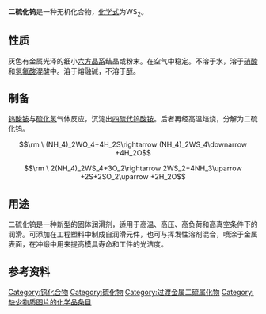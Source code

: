 {{chembox
| verifiedrevid = 477004621
| ImageFile = Molybdenite-3D-balls.png
<!-- | ImageSize = 200px -->
|   ImageName = 
| IUPACName = Tungsten disulfide<br />Bis(sulfanylidene)tungsten
| SystematicName = Dithioxotungsten
|   OtherNames = 
| Section1 = {{Chembox Identifiers
|  CASNo = 12138-09-9
|  CASNo_Ref = {{cascite|correct|CAS}}
|  ChEBI_Ref = {{ebicite|correct|EBI}}
| ChEBI = 30521
| StdInChI_Ref = {{stdinchicite|correct|chemspider}}
| StdInChI = 1S/2S.W
| StdInChIKey_Ref = {{stdinchicite|correct|chemspider}}
| StdInChIKey = ITRNXVSDJBHYNJ-UHFFFAOYSA-N
| PubChem = 82938
|  ChemSpiderID_Ref = {{chemspidercite|correct|chemspider}}
| ChemSpiderID = 74837
| InChI = 1S/2S.W
| InChIKey= ITRNXVSDJBHYNJ-UHFFFAOYSA-N 
| SMILES = S=[W]=S
| EINECS = 235-243-3
  }}
| Section2 = {{Chembox Properties
|   Formula = WS<sub>2</sub>
|   MolarMass = 247.98 g/mol
|   Appearance = 蓝灰色粉末<ref name=b1>{{cite book|author=Mary Eagleson|title=Concise encyclopedia chemistry|url=http://books.google.com/books?id=Owuv-c9L_IMC&pg=PA1129|accessdate=6 November 2011|year=1994|publisher=Walter de Gruyter|isbn=978-3-11-011451-5|page=1129|archive-date=2017-03-27|archive-url=https://web.archive.org/web/20170327181205/https://books.google.com/books?id=Owuv-c9L_IMC&pg=PA1129|dead-url=no}}</ref>
|   Density = 7.5 g/cm<sup>3</sup> 固态<ref name=b1/>
|   MeltingPt = 1250 °C 分解<ref name=b1/>
|   Solubility = 微溶
  }}
| Section3 = {{Chembox Structure
|   CrystalStruct = [[辉钼矿|辉钼矿]]结构
|   Coordination = [[三棱柱|三棱柱]] (W<sup>IV</sup>)<br/>锥形 (S<sup>2−</sup>)
  }}
| Section7 = {{Chembox Hazards
|   ExternalMSDS = 
|   EUIndex = 未列出
|   EUClass = {{Chembox EUHazardSymbol|Xi}}
|   RPhrases = {{R36/37/38}}
|   SPhrases = {{S26}}-{{S37/39}}
|   NFPA-H = 
|   NFPA-F = 
|   NFPA-R = 
|   FlashPt = 
  }}
| Section8 = {{Chembox Related
|   OtherAnions = [[二氧化钨|二氧化钨]]<br />[[二硒化钨|二硒化钨]]
|   OtherCations = [[二硫化钼|二硫化钼]]
|   OtherFunctn = 
|    Function = 
  }}
}}
'''二硫化钨'''是一种无机化合物，[[化学式|化学式]]为WS<sub>2</sub>。

==性质==
灰色有金属光泽的细小[[六方晶系|六方晶系]]结晶或粉末。在空气中稳定。不溶于水，溶于[[硝酸|硝酸]]和[[氢氟酸|氢氟酸]]混酸中。溶于熔融碱，不溶于[[醇|醇]]。

==制备==
[[钨酸铵|钨酸铵]]与[[硫化氢|硫化氢]]气体反应，沉淀出[[四硫代钨酸铵|四硫代钨酸铵]]。后者再经高温焙烧，分解为二硫化钨。
:<math>\rm \ (NH_4)_2WO_4+4H_2S\rightarrow (NH_4)_2WS_4\downarrow +4H_2O</math>
:<math>\rm \ 2(NH_4)_2WS_4+3O_2\rightarrow 2WS_2+4NH_3\uparrow +2S+2SO_2\uparrow +2H_2O</math>

==用途==
二硫化钨是一种新型的固体润滑剂，适用于高温、高压、高负荷和高真空条件下的润滑。可添加在工程塑料中制成自润滑元件，也可与挥发性溶剂混合，喷涂于金属表面，在冲锻中用来提高模具寿命和工件的光洁度。

==参考资料==
{{reflist}}

{{钨化合物}}

[[Category:钨化合物|Category:钨化合物]]
[[Category:硫化物|Category:硫化物]]
[[Category:过渡金属二硫属化物|Category:过渡金属二硫属化物]]
[[Category:缺少物质图片的化学品条目|Category:缺少物质图片的化学品条目]]